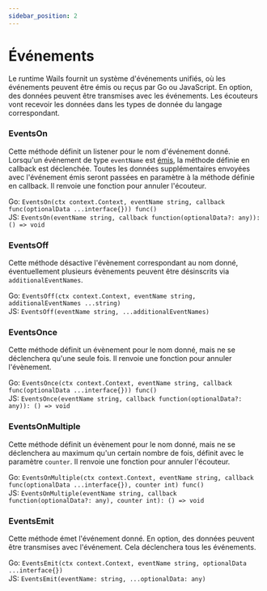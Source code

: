 ```yaml
---
sidebar_position: 2
---
```


# Événements

Le runtime Wails fournit un système d'événements unifiés, où les événements peuvent être émis ou reçus par Go ou JavaScript. En option, des données peuvent être transmises avec les événements. Les écouteurs vont recevoir les données dans les types de donnée du langage correspondant.

### EventsOn

Cette méthode définit un listener pour le nom d'événement donné. Lorsqu'un événement de type `eventName` est [émis](#EventsEmit), la méthode définie en callback est déclenchée. Toutes les données supplémentaires envoyées avec l'événement émis seront passées en paramètre à la méthode définie en callback. Il renvoie une fonction pour annuler l'écouteur.

Go: `EventsOn(ctx context.Context, eventName string, callback func(optionalData ...interface{})) func()`<br/> JS: `EventsOn(eventName string, callback function(optionalData?: any)): () => void`

### EventsOff

Cette méthode désactive l'évènement correspondant au nom donné, éventuellement plusieurs évènements peuvent être désinscrits via `additionalEventNames`.

Go: `EventsOff(ctx context.Context, eventName string, additionalEventNames ...string)`<br/> JS: `EventsOff(eventName string, ...additionalEventNames)`

### EventsOnce

Cette méthode définit un évènement pour le nom donné, mais ne se déclenchera qu'une seule fois. Il renvoie une fonction pour annuler l'évènement.

Go: `EventsOnce(ctx context.Context, eventName string, callback func(optionalData ...interface{})) func()`<br/> JS: `EventsOnce(eventName string, callback function(optionalData?: any)): () => void`

### EventsOnMultiple

Cette méthode définit un évènement pour le nom donné, mais ne se déclenchera au maximum qu'un certain nombre de fois, définit avec le paramètre `counter`. Il renvoie une fonction pour annuler l'écouteur.

Go: `EventsOnMultiple(ctx context.Context, eventName string, callback func(optionalData ...interface{}), counter int) func()`<br/> JS: `EventsOnMultiple(eventName string, callback function(optionalData?: any), counter int): () => void`

### EventsEmit

Cette méthode émet l'événement donné. En option, des données peuvent être transmises avec l'événement. Cela déclenchera tous les événements.

Go: `EventsEmit(ctx context.Context, eventName string, optionalData ...interface{})`<br/> JS: `EventsEmit(eventName: string, ...optionalData: any)`

